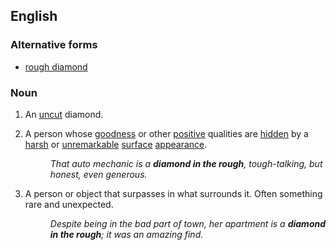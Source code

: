==English==

===Alternative forms===
* [[rough diamond]]

===Noun===
{{en-noun|sg=[[diamond]] [[in]] [[the]] [[rough]]|diamonds in the rough}}

# An [[uncut]] diamond.
# {{idiomatic}} A person whose [[goodness]] or other [[positive]] qualities are [[hidden]] by a [[harsh]] or [[unremarkable]] [[surface]] [[appearance]].
#: ''That auto mechanic is a '''diamond in the rough''', tough-talking, but honest, even generous.''
# {{idiomatic}} A person or object that surpasses in what surrounds it. Often something rare and unexpected.
#: ''Despite being in the bad part of town, her apartment is a '''diamond in the rough'''; it was an amazing find.''